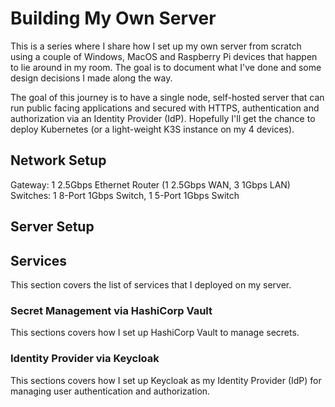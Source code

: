
<BlogLayout slug="building-my-own-server">

# Building My Own Server

This is a series where I share how I set up my own server from scratch using a couple of Windows, MacOS and Raspberry Pi devices that happen to lie around in my room. The goal is to document what I've done and some design decisions I made along the way.

The goal of this journey is to have a single node, self-hosted server that can run public facing applications and secured with HTTPS, authentication and authorization via an Identity Provider (IdP). Hopefully I'll get the chance to deploy Kubernetes (or a light-weight K3S instance on my 4 devices).

## Network Setup

Gateway: 1 2.5Gbps Ethernet Router (1 2.5Gbps WAN, 3 1Gbps LAN)
Switches: 1 8-Port 1Gbps Switch, 1 5-Port 1Gbps Switch

## Server Setup

## Services

This section covers the list of services that I deployed on my server.

### Secret Management via HashiCorp Vault

This sections covers how I set up HashiCorp Vault to manage secrets.

### Identity Provider via Keycloak

This sections covers how I set up Keycloak as my Identity Provider (IdP) for managing user authentication and authorization.

</BlogLayout>